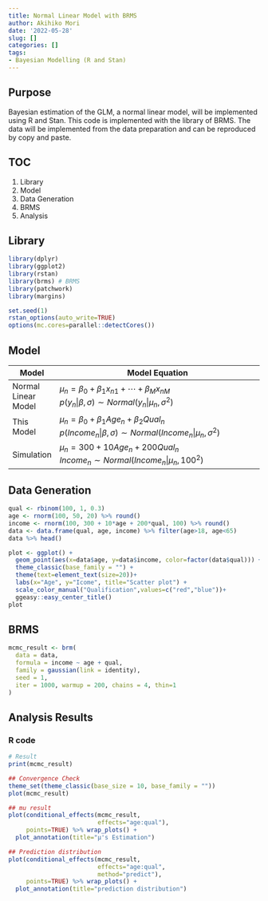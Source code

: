 ```yaml
---
title: Normal Linear Model with BRMS
author: Akihiko Mori
date: '2022-05-28'
slug: []
categories: []
tags: 
- Bayesian Modelling (R and Stan)
---
```


## Purpose
Bayesian estimation of the GLM, a normal linear model, will be implemented using R and Stan. This code is implemented with the library of BRMS.
The data will be implemented from the data preparation and can be reproduced by copy and paste.

## TOC
1. Library
2. Model
3. Data Generation
4. BRMS
5. Analysis

## Library
```r
library(dplyr)
library(ggplot2)
library(rstan)
library(brms) # BRMS
library(patchwork) 
library(margins)

set.seed(1)
rstan_options(auto_write=TRUE)
options(mc.cores=parallel::detectCores())
```

## Model
| Model | Model Equation |
|-------|----------------------------------|
| Normal Linear Model | $\mu_n=\beta_0+\beta_1x_{n1}+\cdots +\beta_{M}x_{nM}$ <br />$p\left(y_n | \beta,\sigma\right) \sim Normal\left(y_n|\mu_n,\sigma^2\right)$<br /> |
| This Model          | $\mu_n=\beta_0+\beta_1Age_n+\beta_2Qual_n$ <br />$p\left(Income_n | \beta,\sigma\right) \sim Normal\left(Income_n | \mu_n,\sigma^2\right)$<br />   |
| Simulation          |$\mu_n=300+10Age_n+200Qual_n$ <br />$Income_n \sim Normal\left(Income_n | \mu_n,100^2\right)$<br /> |

## Data Generation
```r
qual <- rbinom(100, 1, 0.3)
age <- rnorm(100, 50, 20) %>% round()
income <- rnorm(100, 300 + 10*age + 200*qual, 100) %>% round()
data <- data.frame(qual, age, income) %>% filter(age>18, age<65)
data %>% head()

plot <- ggplot() +
  geom_point(aes(x=data$age, y=data$income, color=factor(data$qual))) + 
  theme_classic(base_family = "") +
  theme(text=element_text(size=20))+
  labs(x="Age", y="Icome", title="Scatter plot") +
  scale_color_manual("Qualification",values=c("red","blue"))+
  ggeasy::easy_center_title()
plot
```

## BRMS
```r
mcmc_result <- brm(
  data = data,
  formula = income ~ age + qual,
  family = gaussian(link = identity),
  seed = 1,
  iter = 1000, warmup = 200, chains = 4, thin=1
)
```


## Analysis Results
### R code
```r
# Result
print(mcmc_result)

## Convergence Check
theme_set(theme_classic(base_size = 10, base_family = ""))
plot(mcmc_result)

## mu result
plot(conditional_effects(mcmc_result, 
                         effects="age:qual"), 
     points=TRUE) %>% wrap_plots() +
  plot_annotation(title="μ's Estimation")

## Prediction distribution
plot(conditional_effects(mcmc_result, 
                         effects="age:qual", 
                         method="predict"),
     points=TRUE) %>% wrap_plots() +
  plot_annotation(title="prediction distribution")
```